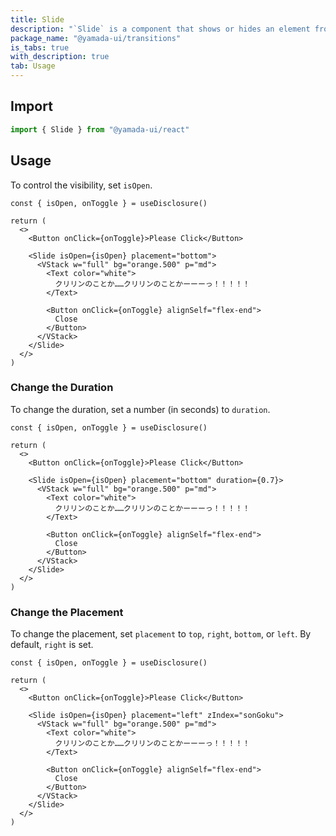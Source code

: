 ```yaml
---
title: Slide
description: "`Slide` is a component that shows or hides an element from the corners of the page."
package_name: "@yamada-ui/transitions"
is_tabs: true
with_description: true
tab: Usage
---
```


## Import

```ts
import { Slide } from "@yamada-ui/react"
```

## Usage

To control the visibility, set `isOpen`.

```tsx functional=true
const { isOpen, onToggle } = useDisclosure()

return (
  <>
    <Button onClick={onToggle}>Please Click</Button>

    <Slide isOpen={isOpen} placement="bottom">
      <VStack w="full" bg="orange.500" p="md">
        <Text color="white">
          クリリンのことか……クリリンのことかーーーっ！！！！！
        </Text>

        <Button onClick={onToggle} alignSelf="flex-end">
          Close
        </Button>
      </VStack>
    </Slide>
  </>
)
```

### Change the Duration

To change the duration, set a number (in seconds) to `duration`.

```tsx functional=true
const { isOpen, onToggle } = useDisclosure()

return (
  <>
    <Button onClick={onToggle}>Please Click</Button>

    <Slide isOpen={isOpen} placement="bottom" duration={0.7}>
      <VStack w="full" bg="orange.500" p="md">
        <Text color="white">
          クリリンのことか……クリリンのことかーーーっ！！！！！
        </Text>

        <Button onClick={onToggle} alignSelf="flex-end">
          Close
        </Button>
      </VStack>
    </Slide>
  </>
)
```

### Change the Placement

To change the placement, set `placement` to `top`, `right`, `bottom`, or `left`. By default, `right` is set.

```tsx functional=true
const { isOpen, onToggle } = useDisclosure()

return (
  <>
    <Button onClick={onToggle}>Please Click</Button>

    <Slide isOpen={isOpen} placement="left" zIndex="sonGoku">
      <VStack w="full" bg="orange.500" p="md">
        <Text color="white">
          クリリンのことか……クリリンのことかーーーっ！！！！！
        </Text>

        <Button onClick={onToggle} alignSelf="flex-end">
          Close
        </Button>
      </VStack>
    </Slide>
  </>
)
```
